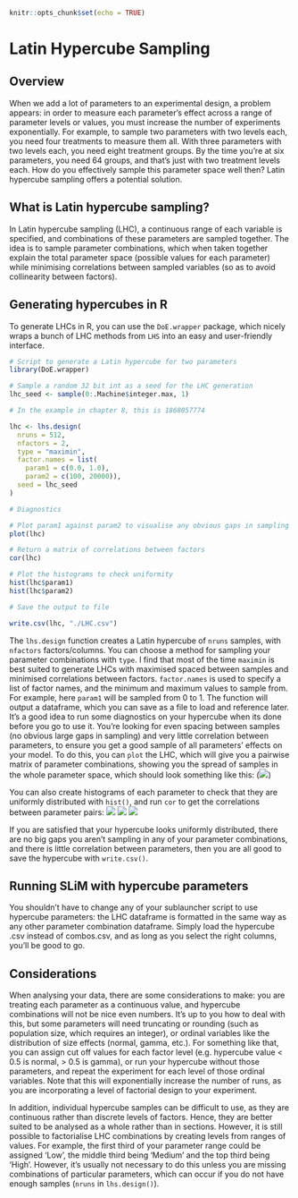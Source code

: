 
```r
knitr::opts_chunk$set(echo = TRUE)
```

# Latin Hypercube Sampling

## Overview

When we add a lot of parameters to an experimental design, a problem appears: in order to 
measure each parameter's effect across a range of parameter levels or values, you must increase the 
number of experiments exponentially. For example, to sample two parameters with two levels each, 
you need four treatments to measure them all. With three parameters with two levels each, you need
eight treatment groups. By the time you're at six parameters, you need 64 groups, and that's just with 
two treatment levels each. How do you effectively sample this parameter space well then? Latin hypercube
sampling offers a potential solution. 

## What is Latin hypercube sampling?

In Latin hypercube sampling (LHC), a continuous range of each variable is specified, and combinations
of these parameters are sampled together. The idea is to sample parameter combinations, which when taken 
together explain the total parameter space (possible values for each parameter) while minimising 
correlations between sampled variables (so as to avoid collinearity between factors).

## Generating hypercubes in R

To generate LHCs in R, you can use the ```DoE.wrapper``` package, which nicely wraps a bunch of
LHC methods from ```LHS``` into an easy and user-friendly interface.

```r
# Script to generate a Latin hypercube for two parameters
library(DoE.wrapper)

# Sample a random 32 bit int as a seed for the LHC generation
lhc_seed <- sample(0:.Machine$integer.max, 1)

# In the example in chapter 8, this is 1868057774

lhc <- lhs.design(
  nruns = 512,
  nfactors = 2,
  type = "maximin",
  factor.names = list(
    param1 = c(0.0, 1.0),
    param2 = c(100, 20000)),
  seed = lhc_seed
)

# Diagnostics

# Plot param1 against param2 to visualise any obvious gaps in sampling and correlations
plot(lhc)

# Return a matrix of correlations between factors
cor(lhc)

# Plot the histograms to check uniformity
hist(lhc$param1)
hist(lhc$param2)

# Save the output to file

write.csv(lhc, "./LHC.csv")
```

The `lhs.design` function creates a Latin hypercube of `nruns` samples, with `nfactors` factors/columns.
You can choose a method for sampling your parameter combinations with `type`. I find that most of the time 
`maximin` is best suited to generate LHCs with maximised spaced between samples and minimised correlations
between factors. `factor.names` is used to specify a list of factor names, and the minimum and maximum values
to sample from. For example, here `param1` will be sampled from 0 to 1. 
The function will output a dataframe, which you can save as a file to load and reference later.
It's a good idea to run some diagnostics on your hypercube when its done before you go to use it. You're looking for 
even spacing between samples (no obvious large gaps in sampling) and very little correlation between parameters,
to ensure you get a good sample of all parameters' effects on your model. To do this, you can `plot` the LHC,
which will give you a pairwise matrix of parameter combinations, showing you the spread of samples in the whole
parameter space, which should look something like this:
(![](images/chapter8/lhc_plot.png))

You can also create histograms of each parameter to check that they are uniformly distributed with `hist()`, and
run `cor` to get the correlations between parameter pairs:
![](images/chapter8/lhc_hist_param1.png)
![](images/chapter8/lhc_hist_param2.png)
![](images/chapter8/lhc_cor.png)


If you are satisfied that your hypercube looks uniformly distributed, there are no big gaps you aren't sampling in any of your 
parameter combinations, and there is little correlation between parameters, then you are all good to save the hypercube with
`write.csv()`.



## Running SLiM with hypercube parameters

You shouldn't have to change any of your sublauncher script to use hypercube parameters: the LHC dataframe is formatted in the 
same way as any other parameter combination dataframe. Simply load the hypercube .csv instead of combos.csv, and as long as you
select the right columns, you'll be good to go.


## Considerations

When analysing your data, there are some considerations to make: you are treating each parameter as a continuous value, and 
hypercube combinations will not be nice even numbers. It's up to you how to deal with this, but some parameters will need
truncating or rounding (such as population size, which requires an integer), or ordinal variables like the distribution of 
size effects (normal, gamma, etc.). For something like that, you can assign cut off values for each factor level (e.g. hypercube
value < 0.5 is normal, > 0.5 is gamma), or run your hypercube without those parameters, and repeat the experiment for each level 
of those ordinal variables. Note that this will exponentially increase the number of runs, as you are incorporating a level of 
factorial design to your experiment.

In addition, individual hypercube samples can be difficult to use, as they are continuous rather than discrete levels of factors.
Hence, they are better suited to be analysed as a whole rather than in sections. However, it is still possible to factorialise LHC
combinations by creating levels from ranges of values. For example, the first third of your parameter range could be assigned 'Low',
the middle third being 'Medium' and the top third being 'High'. However, it's usually not necessary to do this unless you are missing 
combinations of particular parameters, which can occur if you do not have enough samples (`nruns` in `lhs.design()`). 
